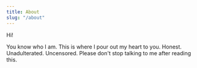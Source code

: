```yaml
---
title: About
slug: "/about"
---
```


Hi!

You know who I am. This is where I pour out my heart to you. Honest. Unadulterated. Uncensored. Please don't stop talking to me after reading this.
